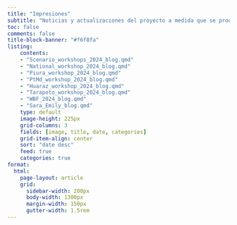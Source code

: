 ```yaml
---
title: "Impresiones"
subtitle: "Noticias y actualizaciones del proyecto a medida que se producen"
toc: false
comments: false
title-block-banner: "#f6f8fa"
listing:
    contents: 
    - "Scenario_workshops_2024_blog.qmd"
    - "National_workshop_2024_blog.qmd"
    - "Piura_workshop_2024_blog.qmd"
    - "PtMd_workshop_2024_blog.qmd"
    - "Huaraz_workshop_2024_blog.qmd"
    - "Tarapoto_workshop_2024_blog.qmd"
    - "WBF_2024_blog.qmd"
    - "Sara_Emily_blog.qmd"
    type: default
    image-height: 225px
    grid-columns: 3
    fields: [image, title, date, categories]
    grid-item-align: center
    sort: "date desc"
    feed: true
    categories: true
format:
  html:
    page-layout: article
    grid:
      sidebar-width: 200px
      body-width: 1300px
      margin-width: 150px
      gutter-width: 1.5rem
---
```





